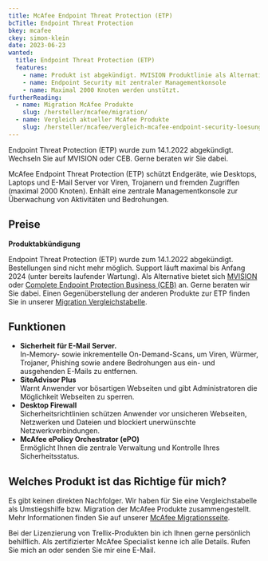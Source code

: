 ```yaml
---
title: McAfee Endpoint Threat Protection (ETP)
bcTitle: Endpoint Threat Protection
bkey: mcafee
ckey: simon-klein
date: 2023-06-23
wanted:
  title: Endpoint Threat Protection (ETP)
  features:
    - name: Produkt ist abgekündigt. MVISION Produktlinie als Alternative
    - name: Endpoint Security mit zentraler Managementkonsole
    - name: Maximal 2000 Knoten werden unstützt.
furtherReading:
  - name: Migration McAfee Produkte
    slug: /hersteller/mcafee/migration/
  - name: Vergleich aktueller McAfee Produkte
    slug: /hersteller/mcafee/vergleich-mcafee-endpoint-security-loesungen/
---
```




<Intro>


Endpoint Threat Protection (ETP) wurde zum 14.1.2022 abgekündigt. Wechseln Sie auf MVISION oder CEB. Gerne beraten wir Sie dabei.

McAfee Endpoint Threat Protection (ETP) schützt Endgeräte, wie Desktops, Laptops und E-Mail Server vor Viren, Trojanern und fremden Zugriffen (maximal 2000 Knoten). Enhält eine zentrale Managementkonsole zur Überwachung von Aktivitäten und Bedrohungen.

</Intro>

<TOC />




## Preise

<GetInTouch variant="info">

**Produktabkündigung**

Endpoint Threat Protection (ETP) wurde zum 14.1.2022 abgekündigt. Bestellungen sind nicht mehr möglich. Support läuft maximal bis Anfang 2024 (unter bereits laufender Wartung). Als Alternative bietet sich [MVISION](/hersteller/mcafee/mvision/) oder [Complete Endpoint Protection Business (CEB)](/hersteller/mcafee/complete-endpoint-protection-business/) an. Gerne beraten wir Sie dabei. Einen Gegenüberstellung der anderen Produkte zur ETP finden Sie in unserer [Migration Vergleichstabelle](/hersteller/mcafee/migration/).

</GetInTouch>

## Funktionen

 -  **Sicherheit für E-Mail Server.** <br /> In-Memory- sowie inkrementelle On-Demand-Scans, um Viren, Würmer, Trojaner, Phishing sowie andere Bedrohungen aus ein- und ausgehenden E-Mails zu entfernen.
 -  **SiteAdvisor Plus** <br /> Warnt Anwender vor bösartigen Webseiten und gibt Administratoren die Möglichkeit Webseiten zu sperren.
 -  **Desktop Firewall** <br /> Sicherheitsrichtlinien schützen Anwender vor unsicheren Webseiten, Netzwerken und Dateien und blockiert unerwünschte Netzwerkverbindungen.
 -  **McAfee ePolicy Orchestrator (ePO)** <br /> Ermöglicht Ihnen die zentrale Verwaltung und Kontrolle Ihres Sicherheitsstatus.


## Welches Produkt ist das Richtige für mich?

Es gibt keinen direkten Nachfolger. Wir haben für Sie eine Vergleichstabelle als Umstiegshilfe bzw. Migration der McAfee Produkte zusammengestellt. Mehr Informationen finden Sie auf unserer [McAfee Migrationsseite](/hersteller/mcafee/migration/).

<GetInTouch>

Bei der Lizenzierung von Trellix-Produkten bin ich Ihnen gerne persönlich behilflich. Als zertifizierter McAfee Specialist kenne ich alle Details. Rufen Sie mich an oder senden Sie mir eine E-Mail.

</GetInTouch>
